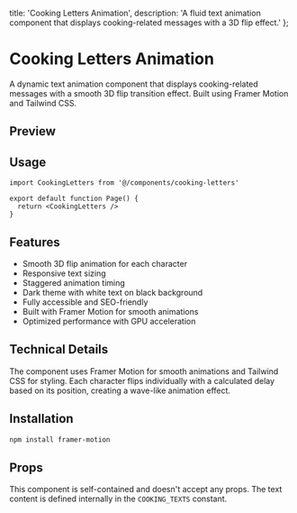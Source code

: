   title: 'Cooking Letters Animation',
  description: 'A fluid text animation component that displays cooking-related messages with a 3D flip effect.'
};

# Cooking Letters Animation

A dynamic text animation component that displays cooking-related messages with a smooth 3D flip transition effect. Built using Framer Motion and Tailwind CSS.

## Preview

  <ComponentCodePreview name="cooking-letters" />


## Usage

```tsx
import CookingLetters from '@/components/cooking-letters'

export default function Page() {
  return <CookingLetters />
}
```

## Features

- Smooth 3D flip animation for each character
- Responsive text sizing
- Staggered animation timing
- Dark theme with white text on black background
- Fully accessible and SEO-friendly
- Built with Framer Motion for smooth animations
- Optimized performance with GPU acceleration

## Technical Details

The component uses Framer Motion for smooth animations and Tailwind CSS for styling. Each character flips individually with a calculated delay based on its position, creating a wave-like animation effect.

## Installation

```bash
npm install framer-motion
```

## Props

This component is self-contained and doesn't accept any props. The text content is defined internally in the `COOKING_TEXTS` constant.